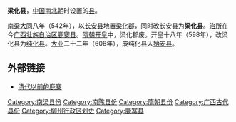 '''梁化县'''，[[中国|中国]][[南北朝|南北朝]]时设置的[[县|县]]。

[[南梁|南梁]][[大同_(南梁)|大同]]八年（542年），以[[长安县_(西晋)|长安县]]地置[[梁化郡_(广西)|梁化郡]]，同时改长安县为'''梁化县'''。[[治所|治所]]在今[[广西壮族自治区|广西壮族自治区]][[鹿寨县|鹿寨县]]。[[隋朝|隋朝]][[开皇|开皇]]中，梁化郡废。开皇十八年（598年），改梁化县为[[纯化县|纯化县]]。[[大业_(年号)|大业]]二十二年（606年），废纯化县入[[始安县_(西汉)|始安县]]。

== 外部链接 ==
*[https://web.archive.org/web/20140202234450/http://www.gx.xinhuanet.com/wq/2012-04/10/c_111761144.htm 清代以前的鹿寨]

{{广西行政区划小作品}}
{{DEFAULTSORT:L}}
[[Category:南梁县份|Category:南梁县份]]
[[Category:南陈县份|Category:南陈县份]]
[[Category:隋朝县份|Category:隋朝县份]]
[[Category:广西古代县份|Category:广西古代县份]]
[[Category:柳州行政区划史|Category:柳州行政区划史]]
[[Category:鹿寨县|Category:鹿寨县]]